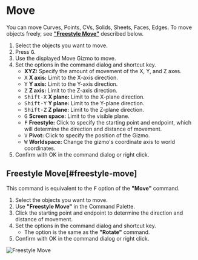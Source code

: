 
# Move

<Reference shortcut="G" command="Move" button="Left of Command Bar" />

You can move Curves, Points, CVs, Solids, Sheets, Faces, Edges.
To move objects freely, see [**"Freestyle Move"**](#freestyle-move) described below.

1. Select the objects you want to move.
2. Press <kbd>G</kbd>.
3. Use the displayed Move Gizmo to move.
4. Set the options in the command dialog and shortcut key.
   - **XYZ:** Specify the amount of movement of the X, Y, and Z axes.
   - <kbd>X</kbd> **X axis:** Limit to the X-axis direction.
   - <kbd>Y</kbd> **Y axis:** Limit to the Y-axis direction.
   - <kbd>Z</kbd> **Z axis:** Limit to the Z-axis direction.
   - <kbd>Shift-X</kbd> **X plane:** Limit to the X-plane direction.
   - <kbd>Shift-Y</kbd> **Y plane:** Limit to the Y-plane direction.
   - <kbd>Shift-Z</kbd> **Z plane:** Limit to the Z-plane direction.
   - <kbd>G</kbd> **Screen space:** Limit to the visible plane.
   - <kbd>F</kbd> **Freestyle:** Click to specify the starting point and endpoint, which will determine the direction and distance of movement.
   - <kbd>V</kbd> **Pivot:** Click to specify the position of the Gizmo.
   - <kbd>W</kbd> **Worldspace:** Change the gizmo's coordinate axis to world coordinates.
4. Confirm with OK in the command dialog or right click.

## Freestyle Move[#freestyle-move]

This command is equivalent to the <kbd>F</kbd> option of the **"Move"** command.

1. Select the objects you want to move.
2. Use **"Freestyle Move"** in the Command Palette.
3. Click the starting point and endpoint to determine the direction and distance of movement.
4. Set the options in the command dialog and shortcut key.
   - The option is the same as the **"Rotate"** command.
4. Confirm with OK in the command dialog or right click.

![Freestyle Move](/img/freestyle-move.gif)

